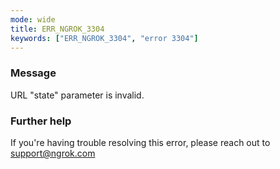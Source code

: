 ```yaml
---
mode: wide
title: ERR_NGROK_3304
keywords: ["ERR_NGROK_3304", "error 3304"]
---
```



### Message

URL "state" parameter is invalid.

<ErrorDetails />

### Further help

If you're having trouble resolving this error, please reach out to [support@ngrok.com](mailto:support@ngrok.com?subject=Help%20with%20ERR_NGROK_3304)
